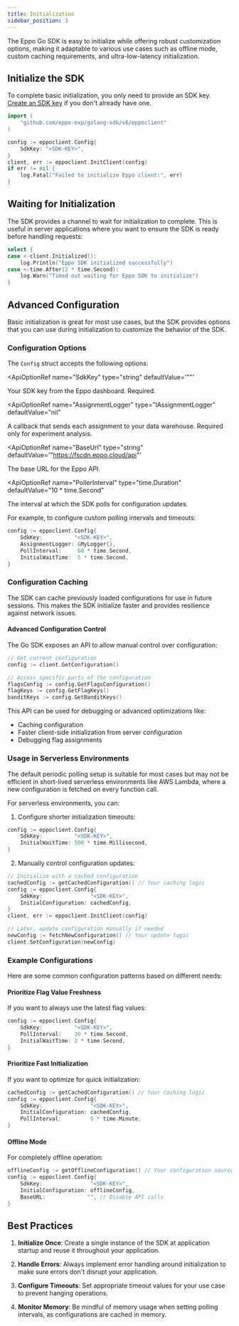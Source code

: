 ```yaml
---
title: Initialization
sidebar_position: 3
---
```



The Eppo Go SDK is easy to initialize while offering robust customization options, making it adaptable to various use cases such as offline mode, custom caching requirements, and ultra-low-latency initialization.

## Initialize the SDK

To complete basic initialization, you only need to provide an SDK key. [Create an SDK key](/sdks/sdk-keys) if you don't already have one.

```go
import (
    "github.com/eppo-exp/golang-sdk/v6/eppoclient"
)

config := eppoclient.Config{
    SdkKey: "<SDK-KEY>",
}
client, err := eppoclient.InitClient(config)
if err != nil {
    log.Fatal("Failed to initialize Eppo client:", err)
}
```

## Waiting for Initialization

The SDK provides a channel to wait for initialization to complete. This is useful in server applications where you want to ensure the SDK is ready before handling requests:

```go
select {
case <-client.Initialized():
    log.Println("Eppo SDK initialized successfully")
case <-time.After(2 * time.Second):
    log.Warn("Timed out waiting for Eppo SDK to initialize")
}
```

## Advanced Configuration

Basic initialization is great for most use cases, but the SDK provides options that you can use during initialization to customize the behavior of the SDK.

### Configuration Options

The `Config` struct accepts the following options:

<ApiOptionRef 
  name="SdkKey"
  type="string"
  defaultValue='""'
>

Your SDK key from the Eppo dashboard. Required.
</ApiOptionRef>

<ApiOptionRef 
  name="AssignmentLogger"
  type="IAssignmentLogger"
  defaultValue="nil"
>

A callback that sends each assignment to your data warehouse. Required only for experiment analysis.
</ApiOptionRef>

<ApiOptionRef 
  name="BaseUrl"
  type="string"
  defaultValue='"https://fscdn.eppo.cloud/api"'
>

The base URL for the Eppo API.
</ApiOptionRef>

<ApiOptionRef 
  name="PollerInterval"
  type="time.Duration"
  defaultValue="10 * time.Second"
>

The interval at which the SDK polls for configuration updates.
</ApiOptionRef>


For example, to configure custom polling intervals and timeouts:

```go
config := eppoclient.Config{
    SdkKey:          "<SDK-KEY>",
    AssignmentLogger: &MyLogger{},
    PollInterval:     60 * time.Second,
    InitialWaitTime:  5 * time.Second,
}
```

### Configuration Caching

The SDK can cache previously loaded configurations for use in future sessions. This makes the SDK initialize faster and provides resilience against network issues.

#### Advanced Configuration Control

The Go SDK exposes an API to allow manual control over configuration:

```go
// Get current configuration
config := client.GetConfiguration()

// Access specific parts of the configuration
flagsConfig := config.GetFlagsConfiguration()
flagKeys := config.GetFlagKeys()
banditKeys := config.GetBanditKeys()
```

This API can be used for debugging or advanced optimizations like:
- Caching configuration
- Faster client-side initialization from server configuration
- Debugging flag assignments

### Usage in Serverless Environments

The default periodic polling setup is suitable for most cases but may not be efficient in short-lived serverless environments like AWS Lambda, where a new configuration is fetched on every function call.

For serverless environments, you can:

1. Configure shorter initialization timeouts:
```go
config := eppoclient.Config{
    SdkKey:          "<SDK-KEY>",
    InitialWaitTime: 500 * time.Millisecond,
}
```

2. Manually control configuration updates:
```go
// Initialize with a cached configuration
cachedConfig := getCachedConfiguration() // Your caching logic
config := eppoclient.Config{
    SdkKey:               "<SDK-KEY>",
    InitialConfiguration: cachedConfig,
}
client, err := eppoclient.InitClient(config)

// Later, update configuration manually if needed
newConfig := fetchNewConfiguration() // Your update logic
client.SetConfiguration(newConfig)
```

### Example Configurations

Here are some common configuration patterns based on different needs:

#### Prioritize Flag Value Freshness
If you want to always use the latest flag values:

```go
config := eppoclient.Config{
    SdkKey:          "<SDK-KEY>",
    PollInterval:    30 * time.Second,
    InitialWaitTime: 2 * time.Second,
}
```

#### Prioritize Fast Initialization
If you want to optimize for quick initialization:

```go
cachedConfig := getCachedConfiguration() // Your caching logic
config := eppoclient.Config{
    SdkKey:               "<SDK-KEY>",
    InitialConfiguration: cachedConfig,
    PollInterval:         5 * time.Minute,
}
```

#### Offline Mode
For completely offline operation:

```go
offlineConfig := getOfflineConfiguration() // Your configuration source
config := eppoclient.Config{
    SdkKey:               "<SDK-KEY>",
    InitialConfiguration: offlineConfig,
    BaseURL:             "", // Disable API calls
}
``` 

## Best Practices

1. **Initialize Once**: Create a single instance of the SDK at application startup and reuse it throughout your application.

2. **Handle Errors**: Always implement error handling around initialization to make sure errors don't disrupt your application.

3. **Configure Timeouts**: Set appropriate timeout values for your use case to prevent hanging operations.

4. **Monitor Memory**: Be mindful of memory usage when setting polling intervals, as configurations are cached in memory.